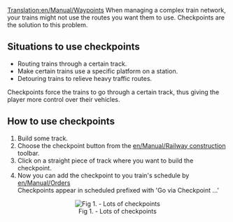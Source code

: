 [[Translation:en/Manual/Waypoints]]
When managing a complex train network, your trains might not use the routes you want them to use. Checkpoints are the solution to this problem.

== Situations to use checkpoints ==

* Routing trains through a certain track.
* Make certain trains use a specific platform on a station.
* Detouring trains to relieve heavy traffic routes.

Checkpoints force the trains to go through a certain track, thus giving the player more control over their vehicles. 


== How to use checkpoints ==

# Build some track.
# Choose the checkpoint button from the [[en/Manual/Railway construction]] toolbar.
# Click on a straight piece of track where you want to build the checkpoint.
# Now you can add the checkpoint to you train's schedule by [[en/Manual/Orders]]<br>Checkpoints appear in scheduled prefixed with 'Go via Checkpoint ...'


<center>[[File:en/Manual/Checkpoints.png|center|frame|Fig 1. - Lots of checkpoints]]</center>